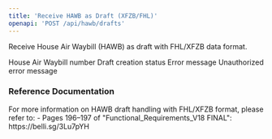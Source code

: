 ```yaml
---
title: 'Receive HAWB as Draft (XFZB/FHL)'
openapi: 'POST /api/hawb/drafts'
---
```


Receive House Air Waybill (HAWB) as draft with FHL/XFZB data format.


<ParamField status="200" type="object">
  <ParamField name="hawbNumber" type="string">
    House Air Waybill number
  </ParamField>
  <ParamField name="status" type="string">
    Draft creation status
  </ParamField>
</ParamField>


<ParamField status="400" type="object">
  <ParamField name="error" type="string">
    Error message
  </ParamField>
</ParamField>


<ParamField status="401" type="object">
  <ParamField name="error" type="string">
    Unauthorized error message
  </ParamField>
</ParamField>

### Reference Documentation

<Info>
For more information on HAWB draft handling with FHL/XFZB format, please refer to:
- Pages 196–197 of "Functional_Requirements_V18 FINAL": https://belli.sg/3Lu7pYH
</Info>
